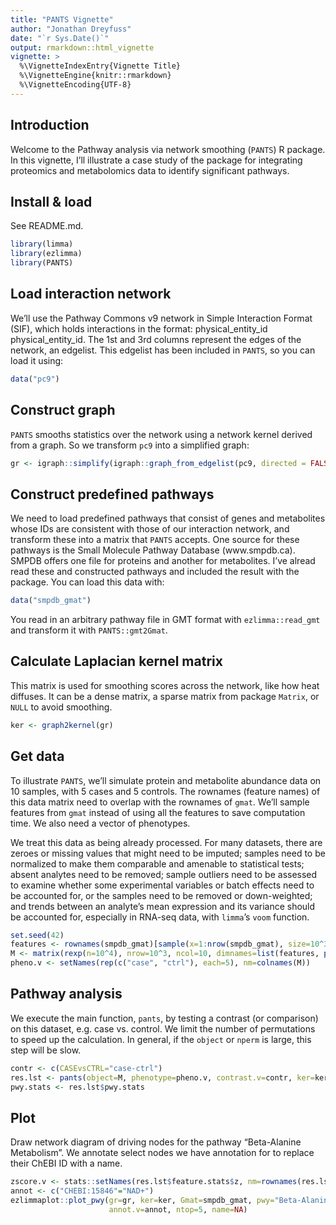 ```yaml
---
title: "PANTS Vignette"
author: "Jonathan Dreyfuss"
date: "`r Sys.Date()`"
output: rmarkdown::html_vignette
vignette: >
  %\VignetteIndexEntry{Vignette Title}
  %\VignetteEngine{knitr::rmarkdown}
  %\VignetteEncoding{UTF-8}
---
```


## Introduction
Welcome to the Pathway analysis via network smoothing (`PANTS`) R package. In this vignette, I'll illustrate a case study of the package for integrating proteomics and metabolomics data to identify significant pathways.

## Install & load
See README.md.

```r
library(limma)
library(ezlimma)
library(PANTS)
```

## Load interaction network
We'll use the Pathway Commons v9 network in Simple Interaction Format (SIF), which holds interactions in the format: physical_entity_id <relationship type> physical_entity_id. The 1st and 3rd columns represent the edges of the network, an edgelist. This edgelist has been included in `PANTS`, so you can load it using:
```r
data("pc9")
```

## Construct graph
`PANTS` smooths statistics over the network using a network kernel derived from a graph. So we transform `pc9` into a simplified graph:
```r
gr <- igraph::simplify(igraph::graph_from_edgelist(pc9, directed = FALSE))
```

## Construct predefined pathways
We need to load predefined pathways that consist of genes and metabolites whose IDs are consistent with those of our interaction network, and transform these into a matrix that `PANTS` accepts. One source for these pathways is the Small Molecule Pathway Database (www.smpdb.ca). SMPDB offers one file for proteins and another for metabolites. I've alread read these and constructed pathways and included the result with the package. You can load this data with:
```r
data("smpdb_gmat")
```

You read in an arbitrary pathway file in GMT format with `ezlimma::read_gmt` and transform it with `PANTS::gmt2Gmat`.

## Calculate Laplacian kernel matrix
This matrix is used for smoothing scores across the network, like how heat diffuses. It can be a dense matrix, a sparse matrix from package `Matrix`, or `NULL` to avoid smoothing.

```r
ker <- graph2kernel(gr)
```

## Get data
To illustrate `PANTS`, we'll simulate protein and metabolite abundance data on 10 samples, with 5 cases and 5 controls. The rownames (feature names) of this data matrix need to overlap with the rownames of `gmat`. We'll sample features from `gmat` instead of using all the features to save computation time. We also need a vector of phenotypes.

We treat this data as being already processed. For many datasets, there are zeroes or missing values that might need to be imputed; samples need to be normalized to make them comparable and amenable to statistical tests; absent analytes need to be removed; sample outliers need to be assessed to examine whether some experimental variables or batch effects need to be accounted for, or the samples need to be removed or down-weighted; and trends between an analyte's mean expression and its variance should be accounted for, especially in RNA-seq data, with `limma`'s `voom` function.

```r
set.seed(42)
features <- rownames(smpdb_gmat)[sample(x=1:nrow(smpdb_gmat), size=10^3)]
M <- matrix(rexp(n=10^4), nrow=10^3, ncol=10, dimnames=list(features, paste0("s", 1:10)))
pheno.v <- setNames(rep(c("case", "ctrl"), each=5), nm=colnames(M))
```

## Pathway analysis
We execute the main function, `pants`, by testing a contrast (or comparison) on this dataset, e.g. case vs. control. We limit the number of permutations to speed up the calculation. In general, if the `object` or `nperm` is large, this step will be slow.
```r
contr <- c(CASEvsCTRL="case-ctrl")
res.lst <- pants(object=M, phenotype=pheno.v, contrast.v=contr, ker=ker, Gmat=smpdb_gmat, nperm=50)
pwy.stats <- res.lst$pwy.stats
```

## Plot
Draw network diagram of driving nodes for the pathway "Beta-Alanine Metabolism". We annotate select nodes we have annotation for to replace their ChEBI ID with a name.
```r
zscore.v <- stats::setNames(res.lst$feature.stats$z, nm=rownames(res.lst$feature.stats))
annot <- c("CHEBI:15846"="NAD+")
ezlimmaplot::plot_pwy(gr=gr, ker=ker, Gmat=smpdb_gmat, pwy="Beta-Alanine Metabolism", zscore.v=zscore.v, 
                      annot.v=annot, ntop=5, name=NA)
```